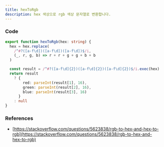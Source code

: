 ```yaml
---
title: hexToRgb
description: hex 색상으로 rgb 색상 문자열로 변환합니다.
---
```


### Code

```ts title="utils/hex-to-rgb.ts"
export function hexToRgb(hex: string) {
  hex = hex.replace(
    /^#?([a-f\d])([a-f\d])([a-f\d])$/i,
    (_, r, g, b) => r + r + g + g + b + b
  )

  const result = /^#?([a-f\d]{2})([a-f\d]{2})([a-f\d]{2})$/i.exec(hex)
  return result
    ? {
        red: parseInt(result[1], 16),
        green: parseInt(result[2], 16),
        blue: parseInt(result[3], 16)
      }
    : null
}
```

### References

- [https://stackoverflow.com/questions/5623838/rgb-to-hex-and-hex-to-rgb](https://stackoverflow.com/questions/5623838/rgb-to-hex-and-hex-to-rgb)
